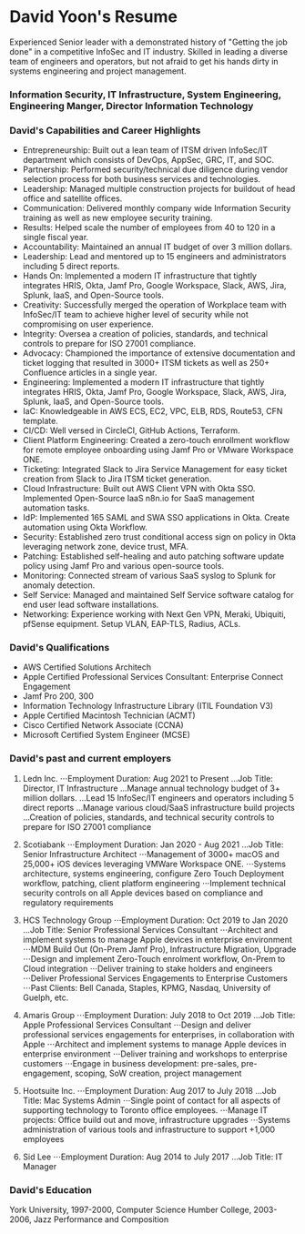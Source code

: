 # David Yoon's Resume
Experienced Senior leader with a demonstrated history of "Getting the job done" in a competitive InfoSec and IT industry. 
Skilled in leading a diverse team of engineers and operators, but not afraid to get his hands dirty in systems engineering and project management.

### Information Security, IT Infrastructure, System Engineering, Engineering Manger, Director Information Technology

### David's Capabilities and Career Highlights
- Entrepreneurship: Built out a lean team of ITSM driven InfoSec/IT department which consists of DevOps, AppSec, GRC, IT, and SOC.
- Partnership: Performed security/technical due diligence during vendor selection process for both business services and technologies.
- Leadership: Managed multiple construction projects for buildout of head office and satellite offices.
- Communication: Delivered monthly company wide Information Security training as well as new employee security training.
- Results: Helped scale the number of employees from 40 to 120 in a single fiscal year.
- Accountability: Maintained an annual IT budget of over 3 million dollars.
- Leadership: Lead and mentored up to 15 engineers and administrators including 5 direct reports.
- Hands On: Implemented a modern IT infrastructure that tightly integrates HRIS, Okta, Jamf Pro, Google Workspace, Slack, AWS, Jira, Splunk, IaaS, and Open-Source tools.
- Creativity: Successfully merged the operation of Workplace team with InfoSec/IT team to achieve higher level of security while not compromising on user experience.
- Integrity: Oversea a creation of policies, standards, and technical controls to prepare for ISO 27001 compliance.
- Advocacy: Championed the importance of extensive documentation and ticket logging that resulted in 3000+ ITSM tickets as well as 250+ Confluence articles in a single year.
- Engineering: Implemented a modern IT infrastructure that tightly integrates HRIS, Okta, Jamf Pro, Google Workspace, Slack, AWS, Jira, Splunk, IaaS, and Open-Source tools.
- IaC: Knowledgeable in AWS ECS, EC2, VPC, ELB, RDS, Route53, CFN template.
- CI/CD: Well versed in CircleCI, GitHub Actions, Terraform.
- Client Platform Engineering: Created a zero-touch enrollment workflow for remote employee onboarding using Jamf Pro or VMware Workspace ONE.
- Ticketing: Integrated Slack to Jira Service Management for easy ticket creation from Slack to Jira ITSM ticket generation.
- Cloud Infrastructure: Built out AWS Client VPN with Okta SSO. Implemented Open-Source IaaS n8n.io for SaaS management automation tasks.
- IdP: Implemented 165 SAML and SWA SSO applications in Okta. Create automation using Okta Workflow.
- Security: Established zero trust conditional access sign on policy in Okta leveraging network zone, device trust, MFA.
- Patching: Established self-healing and auto patching software update policy using Jamf Pro and various open-source tools.
- Monitoring: Connected stream of various SaaS syslog to Splunk for anomaly detection.
- Self Service: Managed and maintained Self Service software catalog for end user lead software installations.
- Networking: Experience working with Next Gen VPN, Meraki, Ubiquiti, pfSense equipment. Setup VLAN, EAP-TLS, Radius, ACLs.

### David's Qualifications
- AWS Certified Solutions Architech 
- Apple Certified Professional Services Consultant: Enterprise Connect Engagement
- Jamf Pro 200, 300
- Information Technology Infrastructure Library (ITIL Foundation V3)
- Apple Certified Macintosh Technician (ACMT)
- Cisco Certified Network Associate (CCNA)
- Microsoft Certified System Engineer (MCSE)

### David's past and current employers

1. Ledn Inc.
⋅⋅⋅Employment Duration: Aug 2021 to Present
...Job Title: Director, IT Infrastructure
...Manage annual technology budget of 3+ million dollars.
...Lead 15 InfoSec/IT engineers and operators including 5 direct reports
...Manage various cloud/SaaS infrastructure build projects
...Creation of policies, standards, and technical security controls to prepare for ISO 27001 compliance

2. Scotiabank
⋅⋅⋅Employment Duration: Jan 2020 - Aug 2021
...Job Title: Senior Infrastructure Architect 
⋅⋅⋅Management of 3000+ macOS and 25,000+ iOS devices leveraging VMWare Workspace ONE.
⋅⋅⋅Systems architecture, systems engineering, configure Zero Touch Deployment workflow, patching, client platform engineering
⋅⋅⋅Implement technical security controls on all Apple devices based on compliance and regulatory requirements 

3. HCS Technology Group
⋅⋅⋅Employment Duration: Oct 2019 to Jan 2020
...Job Title: Senior Professional Services Consultant 
⋅⋅⋅Architect and implement systems to manage Apple devices in enterprise environment
⋅⋅⋅MDM Build Out (On-Prem Jamf Pro), Infrastructure Migration, Upgrade
⋅⋅⋅Design and implement Zero-Touch enrolment workflow, On-Prem to Cloud integration
⋅⋅⋅Deliver training to stake holders and engineers
⋅⋅⋅Deliver Professional Services Engagements to Enterprise Customers
⋅⋅⋅Past Clients: Bell Canada, Staples, KPMG, Nasdaq, University of Guelph, etc.

4. Amaris Group
⋅⋅⋅Employment Duration: July 2018 to Oct 2019
...Job Title: Apple Professional Services Consultant 
⋅⋅⋅Design and deliver professional services engagements for enterprises, in collaboration with Apple
⋅⋅⋅Architect and implement systems to manage Apple devices in enterprise environment
⋅⋅⋅Deliver training and workshops to enterprise customers
⋅⋅⋅Engage in business development: pre-sales, pre-engagement, scoping, SoW creation, project management

5. Hootsuite Inc.
⋅⋅⋅Employment Duration: Aug 2017 to July 2018
...Job Title: Mac Systems Admin 
⋅⋅⋅Single point of contact for all aspects of supporting technology to Toronto office employees.
⋅⋅⋅Manage IT projects: Office build out and move, infrastructure upgrades
⋅⋅⋅Systems administration of various tools and infrastructure to support +1,000 employees

6. Sid Lee
⋅⋅⋅Employment Duration: Aug 2014 to July 2017
...Job Title: IT Manager

### David's Education
York University, 1997-2000, Computer Science
Humber College, 2003-2006, Jazz Performance and Composition

